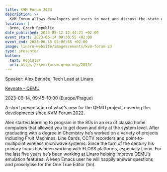 ```yaml
---
title: KVM Forum 2023
description: >+
  KVM Forum allows developers and users to meet and discuss the state of Linux virtualization technology. Alex Bennée , Tech Lead of the Emulation & Virtualization group, will be a keynote Speaker at KVM Forum 2023
location: |
  Brno, Czech Republic
date_published: 2023-05-12 12:44:21 +02:00
event_start: 2023-06-14 09:30:55 +02:00
event_end: 2023-06-15 05:00:55 +02:00
image: linaro-website/images/events/kvm-forum-23
type: presenter
button:
  text: Register
  url: https://kvm-forum.qemu.org/2023/
---
```


Speaker: Alex Bennée, Tech Lead at Linaro

[Keynote - QEMU](https://kvm-forum.qemu.org/2023/talk/DU9TXP/)

2023-06-14, 09:45–10:00 (Europe/Prague)

A short presentation of what's new for the QEMU project, covering the developments since KVM Forum 2022.

Alex started learning to program in the 80s in an era of classic home computers that allowed you to get down and dirty at the system level. After graduating with a degree in Chemistry he’s worked on a variety of projects including Fruit Machines, Line Cards, CCTV recorders and point-to-multipoint wireless microwave systems. Since the turn of the century his primary focus has been working with FLOSS platforms, especially Linux. For the last five years he’s been working at Linaro helping improve QEMU’s emulation features. A keen Emacs user he will happily answer questions and proselytise for the One True Editor (tm).
